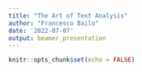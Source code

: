 ```yaml
---
title: "The Art of Text Analysis"
author: "Francesco Bailo"
date: '2022-07-07'
output: beamer_presentation
---
```


```r
knitr::opts_chunk$set(echo = FALSE)
```




